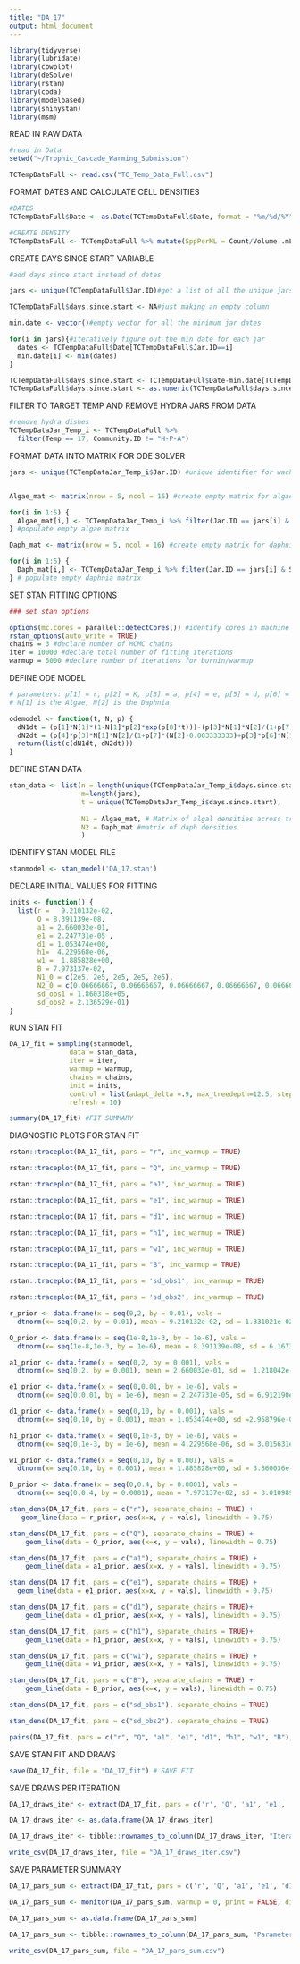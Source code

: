 ```yaml
---
title: "DA_17"
output: html_document
---
```

```r
library(tidyverse)
library(lubridate)
library(cowplot)
library(deSolve)
library(rstan)
library(coda)
library(modelbased)
library(shinystan)
library(msm)
```

READ IN RAW DATA

```r
#read in Data
setwd("~/Trophic_Cascade_Warming_Submission")

TCTempDataFull <- read.csv("TC_Temp_Data_Full.csv")

```

FORMAT DATES AND CALCULATE CELL DENSITIES

```r
#DATES
TCTempDataFull$Date <- as.Date(TCTempDataFull$Date, format = "%m/%d/%Y")

#CREATE DENSITY
TCTempDataFull <- TCTempDataFull %>% mutate(SppPerML = Count/Volume..mL.)
```

CREATE DAYS SINCE START VARIABLE

```r
#add days since start instead of dates

jars <- unique(TCTempDataFull$Jar.ID)#get a list of all the unique jars

TCTempDataFull$days.since.start <- NA#just making an empty column

min.date <- vector()#empty vector for all the minimum jar dates

for(i in jars){#iteratively figure out the min date for each jar
  dates <- TCTempDataFull$Date[TCTempDataFull$Jar.ID==i]
  min.date[i] <- min(dates)
}

TCTempDataFull$days.since.start <- TCTempDataFull$Date-min.date[TCTempDataFull$Jar.ID]#subtract!
TCTempDataFull$days.since.start <- as.numeric(TCTempDataFull$days.since.start)#fix
```

FILTER TO TARGET TEMP AND REMOVE HYDRA JARS FROM DATA

```r
#remove hydra dishes
TCTempDataJar_Temp_i <- TCTempDataFull %>% 
  filter(Temp == 17, Community.ID != "H-P-A")
```

FORMAT DATA INTO MATRIX FOR ODE SOLVER

```r
jars <- unique(TCTempDataJar_Temp_i$Jar.ID) #unique identifier for wach dish


Algae_mat <- matrix(nrow = 5, ncol = 16) #create empty matrix for algae data

for(i in 1:5) {
  Algae_mat[i,] <- TCTempDataJar_Temp_i %>% filter(Jar.ID == jars[i] & Species == 'Ank') %>% pull(SppPerML)  
} #populate empty algae matrix

Daph_mat <- matrix(nrow = 5, ncol = 16) #create empty matrix for daphnia data

for(i in 1:5) {
  Daph_mat[i,] <- TCTempDataJar_Temp_i %>% filter(Jar.ID == jars[i] & Species == 'Daph') %>% pull(SppPerML)  
} # populate empty daphnia matrix

```

SET STAN FITTING OPTIONS
```r
### set stan options

options(mc.cores = parallel::detectCores()) #identify cores in machine
rstan_options(auto_write = TRUE)
chains = 3 #declare number of MCMC chains
iter = 10000 #declare total number of fitting iterations
warmup = 5000 #declare number of iterations for burnin/warmup
```

DEFINE ODE MODEL

```r
# parameters: p[1] = r, p[2] = K, p[3] = a, p[4] = e, p[5] = d, p[6] = h, p[7] = w, p[8] = B
# N[1] is the Algae, N[2] is the Daphnia

odemodel <- function(t, N, p) {
  dN1dt = (p[1]*N[1]*(1-N[1]*p[2]*exp(p[8]*t)))-(p[3]*N[1]*N[2]/(1+p[7]*(N[2]-0.003333333)+p[3]*p[6]*N[1])) #equation for resource
  dN2dt = (p[4]*p[3]*N[1]*N[2]/(1+p[7]*(N[2]-0.003333333)+p[3]*p[6]*N[1]))-p[5]*N[2] #equation for consumer
  return(list(c(dN1dt, dN2dt)))
}
```

DEFINE STAN DATA

```r
stan_data <- list(n = length(unique(TCTempDataJar_Temp_i$days.since.start)), # n is our number of observations
                  m=length(jars),
                  t = unique(TCTempDataJar_Temp_i$days.since.start),
                  
                  N1 = Algae_mat, # Matrix of algal densities across treamtemt
                  N2 = Daph_mat #matrix of daph densities
                  )

```

IDENTIFY STAN MODEL FILE

```r
stanmodel <- stan_model('DA_17.stan')
```

DECLARE INITIAL VALUES FOR FITTING

```r
inits <- function() {
  list(r =   9.210132e-02,
       Q = 8.391139e-08,
       a1 = 2.660032e-01,
       e1 = 2.247731e-05 ,
       d1 = 1.053474e+00,
       h1=  4.229568e-06,
       w1 =  1.885828e+00,
       B = 7.973137e-02,
       N1_0 = c(2e5, 2e5, 2e5, 2e5, 2e5),
       N2_0 = c(0.06666667, 0.06666667, 0.06666667, 0.06666667, 0.06666667),
       sd_obs1 = 1.860318e+05, 
       sd_obs2 = 2.136529e-01)
}
```

RUN STAN FIT

```r
DA_17_fit = sampling(stanmodel,
               data = stan_data,
               iter = iter,
               warmup = warmup,
               chains = chains,
               init = inits,
               control = list(adapt_delta =.9, max_treedepth=12.5, stepsize=1),
               refresh = 10) 
```

```r
summary(DA_17_fit) #FIT SUMMARY
```

DIAGNOSTIC PLOTS FOR STAN FIT

```r
rstan::traceplot(DA_17_fit, pars = "r", inc_warmup = TRUE)

rstan::traceplot(DA_17_fit, pars = "Q", inc_warmup = TRUE)

rstan::traceplot(DA_17_fit, pars = "a1", inc_warmup = TRUE)

rstan::traceplot(DA_17_fit, pars = "e1", inc_warmup = TRUE)

rstan::traceplot(DA_17_fit, pars = "d1", inc_warmup = TRUE)

rstan::traceplot(DA_17_fit, pars = "h1", inc_warmup = TRUE)

rstan::traceplot(DA_17_fit, pars = "w1", inc_warmup = TRUE)

rstan::traceplot(DA_17_fit, pars = "B", inc_warmup = TRUE)

rstan::traceplot(DA_17_fit, pars = 'sd_obs1', inc_warmup = TRUE)

rstan::traceplot(DA_17_fit, pars = 'sd_obs2', inc_warmup = TRUE)
```

```r
r_prior <- data.frame(x = seq(0,2, by = 0.01), vals =
  dtnorm(x= seq(0,2, by = 0.01), mean = 9.210132e-02, sd = 1.331021e-02, lower = 0, upper = 2))

Q_prior <- data.frame(x = seq(1e-8,1e-3, by = 1e-6), vals =
  dtnorm(x= seq(1e-8,1e-3, by = 1e-6), mean = 8.391139e-08, sd = 6.167348e-08, lower = 1e-8, upper = 1e-3))

a1_prior <- data.frame(x = seq(0,2, by = 0.001), vals =
  dtnorm(x= seq(0,2, by = 0.001), mean = 2.660032e-01, sd =  1.218042e-01, lower = 0, upper = 2))

e1_prior <- data.frame(x = seq(0,0.01, by = 1e-6), vals =
  dtnorm(x= seq(0,0.01, by = 1e-6), mean = 2.247731e-05, sd = 6.912190e-06, lower = 0, upper = 0.01))

d1_prior <- data.frame(x = seq(0,10, by = 0.001), vals =
  dtnorm(x= seq(0,10, by = 0.001), mean = 1.053474e+00, sd =2.958796e-01, lower = 0))

h1_prior <- data.frame(x = seq(0,1e-3, by = 1e-6), vals =
  dtnorm(x= seq(0,1e-3, by = 1e-6), mean = 4.229568e-06, sd = 3.015631e-06, lower = 0, upper = 1e-3))

w1_prior <- data.frame(x = seq(0,10, by = 0.001), vals =
  dtnorm(x= seq(0,10, by = 0.001), mean = 1.885828e+00, sd = 3.860036e-01, lower = 0))

B_prior <- data.frame(x = seq(0,0.4, by = 0.0001), vals =
  dtnorm(x= seq(0,0.4, by = 0.0001), mean = 7.973137e-02, sd = 3.010989e-02, lower = 0, upper = 0.4))

```

```r
stan_dens(DA_17_fit, pars = c("r"), separate_chains = TRUE) +
   geom_line(data = r_prior, aes(x=x, y = vals), linewidth = 0.75)

stan_dens(DA_17_fit, pars = c("Q"), separate_chains = TRUE) +
    geom_line(data = Q_prior, aes(x=x, y = vals), linewidth = 0.75)

stan_dens(DA_17_fit, pars = c("a1"), separate_chains = TRUE) +
    geom_line(data = a1_prior, aes(x=x, y = vals), linewidth = 0.75)

stan_dens(DA_17_fit, pars = c("e1"), separate_chains = TRUE) +
  geom_line(data = e1_prior, aes(x=x, y = vals), linewidth = 0.75)

stan_dens(DA_17_fit, pars = c("d1"), separate_chains = TRUE)+
    geom_line(data = d1_prior, aes(x=x, y = vals), linewidth = 0.75)

stan_dens(DA_17_fit, pars = c("h1"), separate_chains = TRUE)+
    geom_line(data = h1_prior, aes(x=x, y = vals), linewidth = 0.75)

stan_dens(DA_17_fit, pars = c("w1"), separate_chains = TRUE) +
    geom_line(data = w1_prior, aes(x=x, y = vals), linewidth = 0.75)

stan_dens(DA_17_fit, pars = c("B"), separate_chains = TRUE) +
    geom_line(data = B_prior, aes(x=x, y = vals), linewidth = 0.75)

stan_dens(DA_17_fit, pars = c("sd_obs1"), separate_chains = TRUE)

stan_dens(DA_17_fit, pars = c("sd_obs2"), separate_chains = TRUE)
```

```r
pairs(DA_17_fit, pars = c("r", "Q", "a1", "e1", "d1", "h1", "w1", "B"), log = FALSE)
```

SAVE STAN FIT AND DRAWS

```r
save(DA_17_fit, file = "DA_17_fit") # SAVE FIT
```

SAVE DRAWS PER ITERATION

```r

DA_17_draws_iter <- extract(DA_17_fit, pars = c('r', 'Q', 'a1', 'e1', 'd1', 'h1', 'w1', 'B', 'N1_0', 'N2_0'), inc_warmup = FALSE, permuted = TRUE)

DA_17_draws_iter <- as.data.frame(DA_17_draws_iter)

DA_17_draws_iter <- tibble::rownames_to_column(DA_17_draws_iter, "Iteration")

write_csv(DA_17_draws_iter, file = "DA_17_draws_iter.csv")
```

SAVE PARAMETER SUMMARY 

```r

DA_17_pars_sum <- extract(DA_17_fit, pars = c('r', 'Q', 'a1', 'e1', 'd1', 'h1', 'w1', 'B', 'N1_0', 'N2_0'), inc_warmup = FALSE, permuted = FALSE)

DA_17_pars_sum <- monitor(DA_17_pars_sum, warmup = 0, print = FALSE, digits_summary = 7)

DA_17_pars_sum <- as.data.frame(DA_17_pars_sum)

DA_17_pars_sum <- tibble::rownames_to_column(DA_17_pars_sum, "Parameter")

write_csv(DA_17_pars_sum, file = "DA_17_pars_sum.csv")

```



